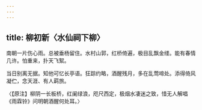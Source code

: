 ```yaml
---
---
---
```

title: 柳初新〈水仙祠下柳〉
---



南朝一片伤心雨。总被垂杨留住。水村山郭，红桥倚遍，极目乱飘金缕。能有春情几许。怕重来，扑天飞絮。

当日别离无据。知他可忆长亭语。狂踪约略，酒醒残月，多在乱莺啼处。添得倚风凝伫，念天涯、有人羁旅。

〈【原注】柳阴一长板桥，红阑绿浪，咫尺西定，极烟水凄迷之致，惜无人解唱《雨霖铃》问明朝酒醒何处耳。〉